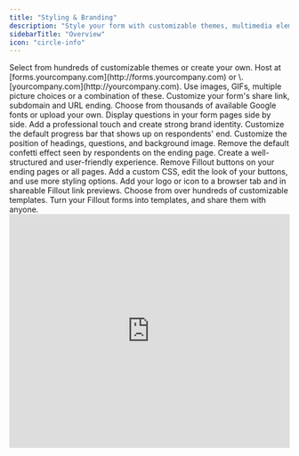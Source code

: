 ```yaml
---
title: "Styling & Branding"
description: "Style your form with customizable themes, multimedia elements like images or GIFs and custom fonts. Establish a coherent brand identity by adding your logo, using a custom domains, matching your brand’s colors and more."
sidebarTitle: "Overview"
icon: "circle-info"
---
```


<CardGroup cols={2}>
  <Card title="Themes" icon="palette" iconType="regular" color="#FFC738" href="/help/themes">
    Select from hundreds of customizable themes or create your own.
  </Card>
  <Card title="Use custom domains" icon="globe" iconType="regular" color="#FFC738" href="/help/custom-domains">
    Host at [forms.yourcompany.com](http://forms.yourcompany.com) or \<anything\>.[yourcompany.com](http://yourcompany.com).
  </Card>
  <Card title="Add images or GIFs" icon="image" iconType="regular" color="#FFC738" href="/help/image-gif">
    Use images, GIFs, multiple picture choices or a combination of these.
  </Card>
  <Card title="Custom form links and share preview" icon="message-image" iconType="regular" color="#FFC738" href="/help/custom-link">
    Customize your form's share link, subdomain and URL ending.
  </Card>
  <Card title="Change fonts" icon="font-case" iconType="regular" color="#FFC738" href="/help/form-fonts">
    Choose from thousands of available Google fonts or upload your own.
  </Card>
  <Card title="Create multi-column forms" icon="table-columns" iconType="regular" color="#FFC738" href="/help/multi-column-forms">
    Display questions in your form pages side by side.
  </Card>
  <Card title="Add a logo" icon="airbnb" iconType="regular" color="#FFC738" href="/help/logo">
    Add a professional touch and create strong brand identity.
  </Card>
  <Card title="Progress bar" icon="bars-progress" iconType="regular" color="#FFC738" href="/help/progress-bar">
    Customize the default progress bar that shows up on respondents' end.
  </Card>
  <Card title="Page layout" icon="rectangles-mixed" iconType="regular" color="#FFC738" href="/help/layout">
    Customize the position of headings, questions, and background image.
  </Card>
  <Card title="Disable the confetti effect" icon="party-horn" iconType="regular" color="#FFC738" href="/help/confetti">
    Remove the default confetti effect seen by respondents on the ending page.
  </Card>
  <Card title="Add headings" icon="heading" iconType="regular" color="#FFC738" href="/help/heading">
    Create a well-structured and user-friendly experience.
  </Card>
  <Card title="Remove Fillout branding" icon="delete-right" iconType="regular" color="#FFC738" href="/help/remove-fillout-branding">
    Remove Fillout buttons on your ending pages or all pages.
  </Card>
  <Card title="Advanced designer" icon="paintbrush-pencil" iconType="regular" color="#FFC738" href="/help/advanced-designer">
    Add a custom CSS, edit the look of your buttons, and use more styling options.
  </Card>
  <Card title="Custom favicon" icon="icons" iconType="regular" color="#FFC738" href="/help/favicon">
    Add your logo or icon to a browser tab and in shareable Fillout link previews.
  </Card>
  <Card title="Form templates" icon="file-image" iconType="regular" color="#FFC738" href="/help/form-templates">
    Choose from over hundreds of customizable templates.
  </Card>
  <Card title="Create your own form template" icon="images" iconType="regular" color="#FFC738" href="/help/make-a-form-template">
    Turn your Fillout forms into templates, and share them with anyone.
  </Card>
</CardGroup>

<Frame>
  <iframe width="100%" height="420" src="https://www.youtube.com/embed/XDvfwbFE3zI" title="How to customize your form, survey, or quiz" frameborder="0" allow="accelerometer; autoplay; clipboard-write; encrypted-media; gyroscope; picture-in-picture; web-share" referrerpolicy="strict-origin-when-cross-origin" allowfullscreen />
</Frame>

## Styling tips for a strong brand identity

### Choose an appropriate color scheme

When selecting colors for your form, make sure they match your organization’s brand and are easy on the eyes. You can choose from a variety of color schemes in our form builder, or create your own.

### Add your logo

Adding your logo to your form is a great way to reinforce your branding. You can upload your logo to our form builder and easily add it to your form.

### Customize your font

Customizing your fonts can also help amplify your brand. You can choose from a variety of fonts in our library, or upload your own custom font.

### Use custom URLs

Our form builder allows you to use your domain in your form links. You can either use a domain or subdomain.